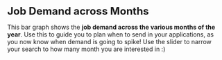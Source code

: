 <b style="font-size:24px;">Job Demand across Months</b>

This bar graph shows the <b>job demand across the various months of the year</b>. Use this to guide you to plan when to send in your applications, as you now know when demand is going to spike! 
Use the slider to narrow your search to how many month you are interested in :)
<br>
